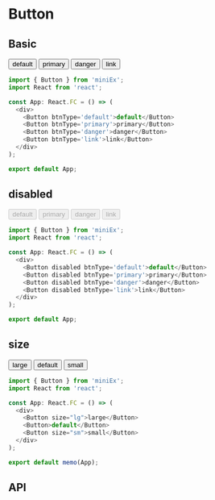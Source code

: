 
# Button

## Basic

<Button btnType='default'>default</Button>
<Button btnType='primary'>primary</Button>
<Button btnType='danger'>danger</Button>
<Button btnType='link'>link</Button>

```ts
import { Button } from 'miniEx';
import React from 'react';

const App: React.FC = () => (
  <div>
    <Button btnType='default'>default</Button>
    <Button btnType='primary'>primary</Button>
    <Button btnType='danger'>danger</Button>
    <Button btnType='link'>link</Button>
  </div>
);

export default App;
```

## disabled

<Button disabled btnType='default'>default</Button>
<Button disabled btnType='primary'>primary</Button>
<Button disabled btnType='danger'>danger</Button>
<Button disabled btnType='link'>link</Button>
```ts
import { Button } from 'miniEx';
import React from 'react';

const App: React.FC = () => (
  <div>
    <Button disabled btnType='default'>default</Button>
    <Button disabled btnType='primary'>primary</Button>
    <Button disabled btnType='danger'>danger</Button>
    <Button disabled btnType='link'>link</Button>
  </div>
);

export default App;
```

## size

<Button size="lg">large</Button>
<Button>default</Button>
<Button size="sm">small</Button>
```ts
import { Button } from 'miniEx';
import React from 'react';

const App: React.FC = () => (
  <div>
    <Button size="lg">large</Button>
    <Button>default</Button>
    <Button size="sm">small</Button>
  </div>
);

export default memo(App);
```

## API

